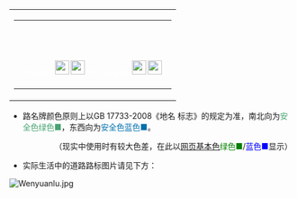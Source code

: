 {|border="0" cellspacing="0" cellpadding="0" style="height:86px;margin:auto; background-color:white; color:white; border: 2px solid {{#ifeq:{{{道路方向|WE}}}|WE|blue|green}}; {{box-shadow|2px|3px|5px|#444}} {{border-radius|0.4em}} vertical-align:middle;" 
|
{|border="0" cellspacing="0" cellpadding="0" style="min-width: 180px; margin:2px 2px 2px 2px" 
|-
|colspan="5" style="text-align:center; font-size:23px; font-family:simhei; line-height:20px; padding-top:20px; padding-bottom:10px; background-color:{{#ifeq:{{{道路方向|WE}}}|WE|blue|green}}; color:white" | <span style="letter-spacing: 5px">{{{中文道路名称|××××路}}}</span>
|-
|style="text-align:center; font-size:13px; font-family:simhei; line-height:12px; padding-left:5px; padding-right:5px; padding-top:5px; padding-bottom:10px; background-color:{{#ifeq:{{{道路方向|WE}}}|WE|blue|green}}; color:white;"| {{#ifeq:{{{道路方向|WE}}}|WE|[[File:SHOUGUANG ROAD W.png|25px]]|[[File:SHOUGUANG ROAD N.png|25px]]}}<font face="Helvetica"> {{{道路名称拼音|XXXXXXXXXXXX LU}}} </font>{{#ifeq:{{{道路方向|WE}}}|WE|[[File:SHOUGUANG ROAD E.png|25px]]|[[File:SHOUGUANG ROAD S.png|25px]]}}
|}
|}<noinclude>
*路名牌颜色原则上以GB 17733-2008《地名 标志》的规定为准，南北向为<font color=#47A372>安全色绿色■</font>，东西向为<font color=#0070AE>安全色蓝色■</font>。
::（现实中使用时有较大色差，在此以[[颜色列表|网页基本色]]<font color=green>绿色■</font>/<font color=blue>蓝色■</font>显示）
*实际生活中的道路路标图片请见下方：
[[File:Wenyuanlu.jpg|thumb|left]]
</noinclude>